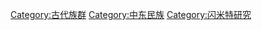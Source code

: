 {{Catnav|頁面分類|人文學科|人类学|族群|古代族群}}
{{Catnav|頁面分類|人文學科|人类学|文化人类学|民族|亚洲民族|中東民族}}
{{catmore}}
{{Commonscat|Semitic peoples}}

[[Category:古代族群|Category:古代族群]]
[[Category:中东民族|Category:中东民族]]
[[Category:闪米特研究|Category:闪米特研究]]
